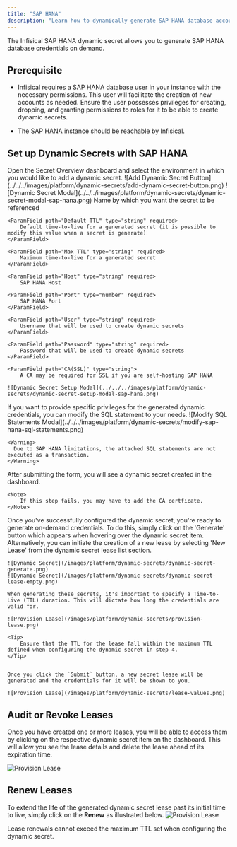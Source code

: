 ```yaml
---
title: "SAP HANA"
description: "Learn how to dynamically generate SAP HANA database account credentials."
---
```


The Infisical SAP HANA dynamic secret allows you to generate SAP HANA database credentials on demand.

## Prerequisite

- Infisical requires a SAP HANA database user in your instance with the necessary permissions. This user will facilitate the creation of new accounts as needed.
  Ensure the user possesses privileges for creating, dropping, and granting permissions to roles for it to be able to create dynamic secrets.

- The SAP HANA instance should be reachable by Infisical.

## Set up Dynamic Secrets with SAP HANA

<Steps>
  <Step title="Open Secret Overview Dashboard">
	Open the Secret Overview dashboard and select the environment in which you would like to add a dynamic secret.
  </Step>
  <Step title="Click on the 'Add Dynamic Secret' button">
	![Add Dynamic Secret Button](../../../images/platform/dynamic-secrets/add-dynamic-secret-button.png)
  </Step>
  <Step title="Select SAP HANA">
	![Dynamic Secret Modal](../../../images/platform/dynamic-secrets/dynamic-secret-modal-sap-hana.png)
  </Step>
  <Step title="Provide the inputs for dynamic secret parameters">
	<ParamField path="Secret Name" type="string" required>
		Name by which you want the secret to be referenced
	</ParamField>

    <ParamField path="Default TTL" type="string" required>
    	Default time-to-live for a generated secret (it is possible to modify this value when a secret is generate)
    </ParamField>

    <ParamField path="Max TTL" type="string" required>
    	Maximum time-to-live for a generated secret
    </ParamField>

    <ParamField path="Host" type="string" required>
    	SAP HANA Host

  </ParamField>

    <ParamField path="Port" type="number" required>
    	SAP HANA Port
    </ParamField>

    <ParamField path="User" type="string" required>
    	Username that will be used to create dynamic secrets
    </ParamField>

    <ParamField path="Password" type="string" required>
    	Password that will be used to create dynamic secrets
    </ParamField>

    <ParamField path="CA(SSL)" type="string">
    	A CA may be required for SSL if you are self-hosting SAP HANA

  </ParamField>

    ![Dynamic Secret Setup Modal](../../../images/platform/dynamic-secrets/dynamic-secret-setup-modal-sap-hana.png)

  </Step>
  <Step title="(Optional) Modify SQL Statements">
  	If you want to provide specific privileges for the generated dynamic credentials, you can modify the SQL statement to your needs.
    ![Modify SQL Statements Modal](../../../images/platform/dynamic-secrets/modify-sap-hana-sql-statements.png)

    <Warning>
      Due to SAP HANA limitations, the attached SQL statements are not executed as a transaction.
    </Warning>

  </Step>
  <Step title="Click 'Submit'">
  	After submitting the form, you will see a dynamic secret created in the dashboard.

    <Note>
    	If this step fails, you may have to add the CA certficate.
    </Note>

  </Step>
  <Step title="Generate dynamic secrets">
	Once you've successfully configured the dynamic secret, you're ready to generate on-demand credentials. 
	To do this, simply click on the 'Generate' button which appears when hovering over the dynamic secret item. 
	Alternatively, you can initiate the creation of a new lease by selecting 'New Lease' from the dynamic secret lease list section.

    ![Dynamic Secret](/images/platform/dynamic-secrets/dynamic-secret-generate.png)
    ![Dynamic Secret](/images/platform/dynamic-secrets/dynamic-secret-lease-empty.png)

    When generating these secrets, it's important to specify a Time-to-Live (TTL) duration. This will dictate how long the credentials are valid for.

    ![Provision Lease](/images/platform/dynamic-secrets/provision-lease.png)

    <Tip>
    	Ensure that the TTL for the lease fall within the maximum TTL defined when configuring the dynamic secret in step 4.
    </Tip>


    Once you click the `Submit` button, a new secret lease will be generated and the credentials for it will be shown to you.

    ![Provision Lease](/images/platform/dynamic-secrets/lease-values.png)

  </Step>
</Steps>

## Audit or Revoke Leases

Once you have created one or more leases, you will be able to access them by clicking on the respective dynamic secret item on the dashboard.
This will allow you see the lease details and delete the lease ahead of its expiration time.

![Provision Lease](/images/platform/dynamic-secrets/lease-data.png)

## Renew Leases

To extend the life of the generated dynamic secret lease past its initial time to live, simply click on the **Renew** as illustrated below.
![Provision Lease](/images/platform/dynamic-secrets/dynamic-secret-lease-renew.png)

<Warning>
  Lease renewals cannot exceed the maximum TTL set when configuring the dynamic
  secret.
</Warning>

